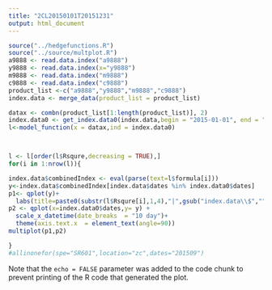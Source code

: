 ```yaml
---
title: "2CL20150101T20151231"
output: html_document
---
```


```r

source("../hedgefunctions.R")
source("../source/multplot.R")
a9888 <- read.data.index("a9888")
y9888 <- read.data.index(x="y9888")
m9888 <- read.data.index("m9888")
c9888 <- read.data.index("c9888")
product_list <-c("a9888","y9888","m9888","c9888")
index.data <- merge_data(product_list = product_list)

datax <- combn(product_list[1:length(product_list)], 2)
index.data0 <- get_index.data0(index.data,begin = "2015-01-01", end = "2015-12-31")
l<-model_function(x = datax,ind = index.data0)



l <- l[order(l$Rsqure,decreasing = TRUE),]
for(i in 1:nrow(l)){ 

index.data$combinedIndex <- eval(parse(text=l$formula[i]))
y<-index.data$combinedIndex[index.data$dates %in% index.data0$dates]
p1<- qplot(y)+
  labs(title=paste0(substr(l$Rsqure[i],1,4),"|",gsub("index.data\\$","",l$formula[i])))
p2 <- qplot(x=index.data0$dates,y= y) + 
  scale_x_datetime(date_breaks  = "10 day")+
  theme(axis.text.x  = element_text(angle=90))
multiplot(p1,p2)

}
#allinonefor(spe="SR601",location="zc",dates="201509")
```

Note that the `echo = FALSE` parameter was added to the code chunk to prevent printing of the R code that generated the plot.
